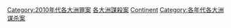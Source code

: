 {{Category pair|2000年代各大洲謀殺案|2020年代各大洲謀殺案}}
[[Category:2010年代各大洲罪案|Category:2010年代各大洲罪案]]
[[Category:各大洲謀殺案|]]
[[Category:2010年代謀殺案|Continent]]
[[Category:各年代各大洲谋杀案|Category:各年代各大洲谋杀案]]